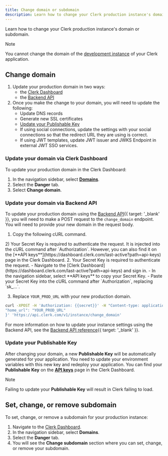 ```yaml
---
title: Change domain or subdomain
description: Learn how to change your Clerk production instance's domain or subdomain.
---
```


Learn how to change your Clerk production instance's domain or subdomain.

> [!NOTE]
> You cannot change the domain of the [development instance](/docs/deployments/environments#development-instance) of your Clerk application.

## Change domain

1. Update your production domain in two ways:
   - the [Clerk Dashboard](#update-your-domain-via-clerk-dashboard)
   - the [Backend API](#update-your-domain-via-backend-api)
1. Once you make the change to your domain, you will need to update the following:
   - Update DNS records
   - Generate new SSL certificates
   - [Update your Publishable Key](#updating-your-publishable-key)
   - If using social connections, update the settings with your social connections so that the redirect URL they are using is correct.
   - If using JWT templates, update JWT issuer and JWKS Endpoint in external JWT SSO services.

### Update your domain via Clerk Dashboard

To update your production domain in the Clerk Dashboard:

1. In the navigation sidebar, select **[Domains](https://dashboard.clerk.com/last-active?path=domains)**.
1. Select the **Danger** tab.
1. Select **Change domain**.

### Update your domain via Backend API

To update your production domain using the [Backend API](/docs/reference/backend-api){{ target: '_blank' }}, you will need to make a POST request to the `change_domain` endpoint. You will need to provide your new domain in the request body.

1. Copy the following cURL command.

<SignedIn>
  2) Your Secret Key is required to authenticate the request. It is injected into the cURL command after `Authorization`. However, you can also find it on the [**API keys**](https://dashboard.clerk.com/last-active?path=api-keys) page in the Clerk Dashboard.
</SignedIn>

<SignedOut>
  2. Your Secret Key is required to authenticate the request.
     - Navigate to the [Clerk Dashboard](https://dashboard.clerk.com/last-active?path=api-keys) and sign in.
     - In the navigation sidebar, select **API keys** to copy your Secret Key.
     - Paste your Secret Key into the cURL command after `Authorization`, replacing `sk_...`.
</SignedOut>

3. Replace `YOUR_PROD_URL` with your new production domain.

```bash {{ filename: 'terminal' }}
curl -XPOST -H 'Authorization: {{secret}}' -H "Content-type: application/json" -d '{
"home_url": "YOUR_PROD_URL"
}' 'https://api.clerk.com/v1/instance/change_domain'
```

For more information on how to update your instance settings using the Backend API, see the [Backend API reference](/docs/reference/backend-api/tag/Beta-Features#operation/UpdateInstanceAuthConfig){{ target: '_blank' }}.

### Update your Publishable Key

After changing your domain, a new **Publishable Key** will be automatically generated for your application. You need to update your environment variables with this new key and redeploy your application. You can find your **Publishable Key** on the [**API keys**](https://dashboard.clerk.com/last-active?path=api-keys) page in the Clerk Dashboard.

> [!NOTE]
> Failing to update your **Publishable Key** will result in Clerk failing to load.

## Set, change, or remove subdomain

To set, change, or remove a subdomain for your production instance:

1. Navigate to the [Clerk Dashboard](https://dashboard.clerk.com/last-active?path=domains).
1. In the navigation sidebar, select **Domains**.
1. Select the **Danger** tab.
1. You will see the **Change subdomain** section where you can set, change, or remove your subdomain.
